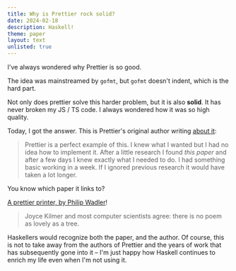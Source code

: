 ```yaml
---
title: Why is Prettier rock solid?
date: 2024-02-18
description: Haskell!
theme: paper
layout: text
unlisted: true
---
```


I've always wondered why Prettier is so good.

The idea was mainstreamed by `gofmt`, but `gofmt` doesn't indent, which is the
hard part.

Not only does prettier solve this harder problem, but it is also **solid**. It
has never broken my JS / TS code. I always wondered how it was so high quality.

Today, I got the answer. This is Prettier's original author writing [about
it](https://archive.jlongster.com/How-I-Became-Better-Programmer):

> Prettier is a perfect example of this. I knew what I wanted but I had no idea
> how to implement it. After a little research I found _this paper_ and after a
> few days I knew exactly what I needed to do. I had something basic working in
> a week. If I ignored previous research it would have taken a lot longer.

You know which paper it links to?

[A prettier printer, by Philip Wadler](http://homepages.inf.ed.ac.uk/wadler/papers/prettier/prettier.pdf)!

> Joyce Kilmer and most computer scientists agree: there is no poem as lovely as
> a tree.

Haskellers would recognize both the paper, and the author. Of course, this is
not to take away from the authors of Prettier and the years of work that has
subsequently gone into it – I'm just happy how Haskell continues to enrich my
life even when I'm not using it.
